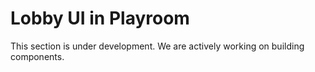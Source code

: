 
# Lobby UI in Playroom

 
<Callout emoji="👷🏼‍♀️">
  This section is under development. We are actively working on building components.
</Callout>

